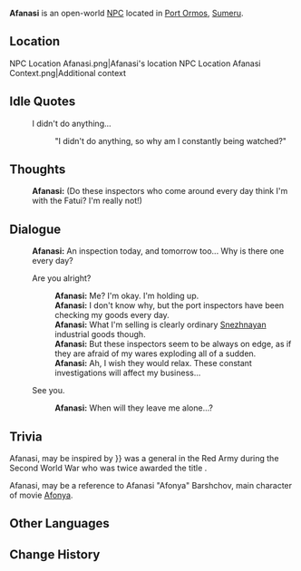{{Meta
|missing_NPC_profile  = yes
}}
{{Character Infobox
|type             = Open-World NPC
|image            = NPC Afanasi.png
|region           = Snezhnaya
|location         = Sumeru
|affiliation      = 
|title            = Merchant
}}
'''Afanasi''' is an open-world [[NPC]] located in [[Port Ormos]], [[Sumeru]].

==Location==
<gallery>
NPC Location Afanasi.png|Afanasi's location
NPC Location Afanasi Context.png|Additional context
</gallery>
<!--
==Profile==
Detailed story/lore information goes here.
''(To be added.)''

===Appearance===
Keep appearance section short and concise. Limit to 2 paragraphs with 3-4 sentences each.
''(To be added.)''
-->
<!--
==Quests and Events==
{{Quests and Events}}
-->
==Idle Quotes==
{{Dialogue Start}}
: {{DIcon|Idle}} I didn't do anything...
:: {{A|VO Afanasi 01.ogg}} "I didn't do anything, so why am I constantly being watched?"
{{Dialogue End}}

==Thoughts==
{{All Schemes to Know Explanation|name=Afanasi}}
{{Dialogue Start}}
:{{A|VO Afanasi All Schemes to Know 01.ogg}} '''Afanasi:''' (Do these inspectors who come around every day think I'm with the Fatui? I'm really not!)
{{Dialogue End}}

==Dialogue==
{{Dialogue Start}}
:'''Afanasi:''' An inspection today, and tomorrow too... Why is there one every day?
:{{DIcon}} Are you alright?
::'''Afanasi:''' Me? I'm okay. I'm holding up.
::'''Afanasi:''' I don't know why, but the port inspectors have been checking my goods every day.
::'''Afanasi:''' What I'm selling is clearly ordinary [[Snezhnaya]]n industrial goods though.
::'''Afanasi:''' But these inspectors seem to be always on edge, as if they are afraid of my wares exploding all of a sudden.
::'''Afanasi:''' Ah, I wish they would relax. These constant investigations will affect my business...
:{{DIcon}} See you.
::'''Afanasi:''' When will they leave me alone...?
{{Dialogue End}}

<!--
==Event Dialogue==
===Event Name===
{{Dialogue Start}}
:'''{{subst:PAGENAME}}:'''
{{Dialogue End}}

==Trivia==
* 
-->
==Trivia==
Afanasi, may be inspired by {{Lang|{{w|Afanasy Beloborodov}}|ru=Афанасий Белобородов|ru_rm={{#invoke:ru-rm|main|Афанасий Белобородов}}}} was a general in the Red Army during the Second World War who was twice awarded the title {{W|Hero of the Soviet Union}}.

Afanasi, may be a reference to Afanasi "Afonya" Barshchov, main character of movie [https://en.m.wikipedia.org/wiki/Afonya Afonya].

==Other Languages==
{{Other Languages
|default_hidden = 1
|en      = Afanasi
|zhs     = 阿法纳西
|zhs_rm  = Āfǎnàxī
|zht     = 阿法納西
|zht_rm  = Āfǎnàxī
|ja      = アファナシー
|ja_rm   = Afanashii
|ko      = //아파나시//
|es      = Afanasi
|fr      = Afanasi
|ru      = Афанасий
|th      = Afanasi
|vi      = Afanasi
|de      = Afanasi
|id      = Afanasi
|pt      = Afanasi
|tr      = Afanasi
|it      = Afanasi
}}

==Change History==
{{Change History|3.0}}
<!--
==References==
{{Reflist}}
-->
